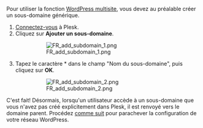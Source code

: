 {{Languages|
{{en|Configuring Wildcard Subdomains for multi site under Plesk Control Panel}}
{{fr|Configuration de sous-domaines génériques pour la fonction multisite dans le panneau de contrôle Plesk Sauvegardes WordPress}}
{{it|Configurazione dei sottodomini wildcard per vari siti tramite il Pannello di Controllo di Plesk}}
{{pt|Configuração de subdomínios universais para sites múltiplos no Painel de controlo do Plesk}}
}}

Pour utiliser la fonction [https://codex.wordpress.org/Glossary#Multisite WordPress multisite], vous devez au préalable créer un sous-domaine générique.

# [https://docs.plesk.com/en-US/onyx/customer-guide/quick-start-with-plesk/log-in-to-plesk.77963/ Connectez-vous] à Plesk.
# Cliquez sur '''Ajouter un sous-domaine'''.
#:[[File:FR_add_subdomain_1.png]]
# Tapez le caractère * dans le champ "Nom du sous-domaine", puis cliquez sur '''OK'''.
#:[[File:FR_add_subdomain_2.png]]
C'est fait! Désormais, lorsqu'un utilisateur accède à un sous-domaine que vous n'avez pas créé explicitement dans Plesk, il est renvoyé vers le domaine parent. Procédez [https://codex.wordpress.org/Create_A_Network comme suit] pour parachever la configuration de votre réseau WordPress.